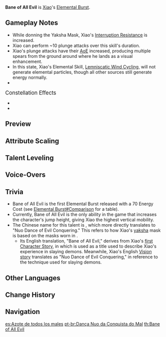 {{About|Xiao's Elemental Burst|[[Beidou]]'s constellation|Bane of Evil}}
{{Talent Infobox
|image         = Talent Bane of All Evil.png
|character     = Xiao
|type          = Elemental Burst
|info          = Xiao dons the Yaksha Mask that set gods and demons trembling millennia ago.<br /><br />'''Yaksha's Mask'''<br />
* Greatly increases Xiao's jumping ability.
* Increases his attack [[AoE]] and attack DMG.
* [[Elemental Infusion|Converts]] attack DMG into {{Color|Anemo DMG}}, which cannot be overridden by any other elemental infusion.
In this state, Xiao will continuously lose HP.<br />The effects of this skill end when Xiao leaves the field.
|utility1      = Elemental Conversion
|utility2      = Health Depletion
|utility3      = Plunging
|utility4      = AoE Increase
|utility5      = Requires Staying on Field
|utility6      = Party Normal Attack DMG Increase
|utility7      = Charged Attack DMG Increase
|utility8      = Plunging Attack DMG Increase
|utility9      = Percentage DMG Increase
|utility10     = Hitlag Extendable
|utility11     = Interruption Resistance
|energyCost    = 70
|CD            = 18s
|duration      = 15s
|attr1         = Normal/Charged/Plunging Attack DMG Bonus
|value1        = 58.5%-118%
|attr2         = Life Drain
|value2        = 3.0%-2.0% Current HP/s
}}
{{Description|Donning the Mask of the Yaksha, Xiao takes the terrifying, demon-conquering form of the Vigilant Yaksha. But this great power has also brought him great suffering. Some call him "The Bane of All Evil."}}
'''Bane of All Evil''' is [[Xiao]]'s [[Elemental Burst]].

==Gameplay Notes==
*While donning the Yaksha Mask, Xiao's [[Interruption Resistance]] is increased.
*Xiao can perform ~10 plunge attacks over this skill's duration.
*Xiao's plunge attacks have their [[AoE]] increased, producing multiple spears from the ground around where he lands as a visual enhancement.
*In this state, Xiao's Elemental Skill, [[Lemniscatic Wind Cycling]], will not generate elemental particles, though all other sources still generate energy normally.
*{{TalentNote|character=Xiao|talent=Bane of All Evil|ascension|1|Conqueror of Evil: Tamer of Demons}}

;<big>Constellation Effects</big>
*{{TalentNote|constellation|5|Evolution Eon: Origin of Ignorance}}
*{{TalentNote|constellation|6|Conqueror of Evil: Guardian Yaksha}}

==Preview==
{{Preview
|file1=Bane of All Evil Normal Preview
|caption1=Normal Attack

|file2=Bane of All Evil Charged Preview
|caption2=Charged Attack

|file3=Bane of All Evil Plunge Preview
|caption3=Plunging Attack
}}
{{clr}}

==Attribute Scaling==
{{Talent Scaling
|talentType=Elemental Burst
|levels=14
|order=normalchargedplungingattackdmgbonus,lifedrain,duration,cd,energycost
|titles=Normal/Charged/Plunging Attack DMG Bonus (%),Life Drain,Duration,CD,Energy Cost
|normalchargedplungingattackdmgbonus_1=58.45
|normalchargedplungingattackdmgbonus_2=61.95
|normalchargedplungingattackdmgbonus_3=65.45
|normalchargedplungingattackdmgbonus_4=70
|normalchargedplungingattackdmgbonus_5=73.5
|normalchargedplungingattackdmgbonus_6=77
|normalchargedplungingattackdmgbonus_7=81.55
|normalchargedplungingattackdmgbonus_8=86.1
|normalchargedplungingattackdmgbonus_9=90.65
|normalchargedplungingattackdmgbonus_10=95.2
|normalchargedplungingattackdmgbonus_11=99.75
|normalchargedplungingattackdmgbonus_12=104.3
|normalchargedplungingattackdmgbonus_13=108.85
|normalchargedplungingattackdmgbonus_14=113
|lifedrain_1=3% Current HP Per Second
|lifedrain_2=3% Current HP Per Second
|lifedrain_3=3% Current HP Per Second
|lifedrain_4=2.5% Current HP Per Second
|lifedrain_5=2.5% Current HP Per Second
|lifedrain_6=2.5% Current HP Per Second
|lifedrain_7=2% Current HP Per Second
|lifedrain_8=2% Current HP Per Second
|lifedrain_9=2% Current HP Per Second
|lifedrain_10=2% Current HP Per Second
|lifedrain_11=2% Current HP Per Second
|lifedrain_12=2% Current HP Per Second
|lifedrain_13=2% Current HP Per Second
|lifedrain_14=2% Current HP Per Second
|duration=15s
|cd=18s
|energycost=70
}}

==Talent Leveling==
{{Talent Upgrade|Xiao}}

==Voice-Overs==
{{Talent VO}}

==Trivia==
*Bane of All Evil is the first Elemental Burst released with a 70 Energy Cost (see [[Elemental Burst#Comparison]] for a table).
*Currently, Bane of All Evil is the only ability in the game that increases the character's jump height, giving Xiao the highest vertical mobility.
*The Chinese name for this talent is {{Lang|mini=1|zh=靖妖傩舞}}, which more directly translates to "Nuo Dance of Evil Conquering." This refers to how Xiao's [[yaksha]] mask is based on the masks worn in {{w|Nuo opera}}.
**Its English translation, "Bane of All Evil," derives from Xiao's [[Xiao/Lore#Character Story 1|first Character Story]], in which {{Lang|mini=1|zh=靖妖傩舞}} is used as a title used to describe Xiao's experience in slaying demons. Meanwhile, Xiao's English [[Xiao/Lore#Vision|Vision story]] translates {{Lang|mini=1|zh=靖妖傩舞}} as "Nuo Dance of Evil Conquering," in reference to the technique used for slaying demons.

==Other Languages==
{{Other Languages
|en      = Bane of All Evil
|zhs     = 靖妖傩舞
|zhs_rm  = Jìng Yāo Nuó Wǔ
|zht     = 靖妖儺舞
|zht_rm  = Jìng Yāo Nuó Wǔ
|zh_tl   = {{w|Nuo folk religion|Nuo}} Dance of Evil Conquering
|ja      = 靖妖儺舞
|ja_rm   = Seiyou-Nabu{{Assumed}}
|ja_tl   = {{w|Nuo folk religion|Nuo}} Dance of Evil Conquering
|ko      = 나자의 춤
|ko_rm   = Naja-ui chum
|ko_tl   = Dance of Naja
|ko_note = Naja(나자/儺者) is a person who performs the ritual(나례/儺禮) of chasing evil spirits. It also called as 초라니(Chorani), 방상시(Bangsangsi/方相氏), 아이 초라니(A'i Chorani), 지군(Jigun/持軍)
|es      = Azote de todos los males
|es_tl   = Scourge to All Evil
|fr      = Fléau du mal
|fr_tl   = Scourge of Evil
|ru      = Истребление всего зла
|ru_tl   = The Extermination of All Evil
|th      = Bane of All Evil
|vi      = Vũ Điệu Trừ Yêu
|vi_tl   = 
|de      = Geistervertreibung
|de_tl   = Ghost Banishment
|id      = Bane of All Evil
|pt      = Dança Nuo da Conquista do Mal
|pt_tl   = Nuo Dance of Evil Conquering
}}

==Change History==
{{Change History|1.3}}

==Navigation==
{{Talent Navbox|Xiao}}

[[es:Azote de todos los males]]
[[pt-br:Dança Nuo da Conquista do Mal]]
[[th:Bane of All Evil]]